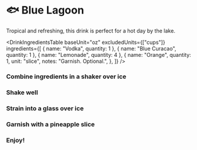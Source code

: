 
# 🐟 Blue Lagoon

Tropical and refreshing, this drink is perfect for a hot day by the lake.

<DrinkIngredientsTable
  baseUnit="oz"
  excludedUnits={["cups"]}
  ingredients={[
    { name: "Vodka", quantity: 1 },
    { name: "Blue Curacao", quantity: 1 },
    { name: "Lemonade", quantity: 4 },
    {
      name: "Orange",
      quantity: 1,
      unit: "slice",
      notes: "Garnish. Optional.",
    },
  ]}
/>

<Steps>

### Combine ingredients in a shaker over ice

### Shake well

### Strain into a glass over ice

### Garnish with a pineapple slice

### Enjoy!

</Steps>
